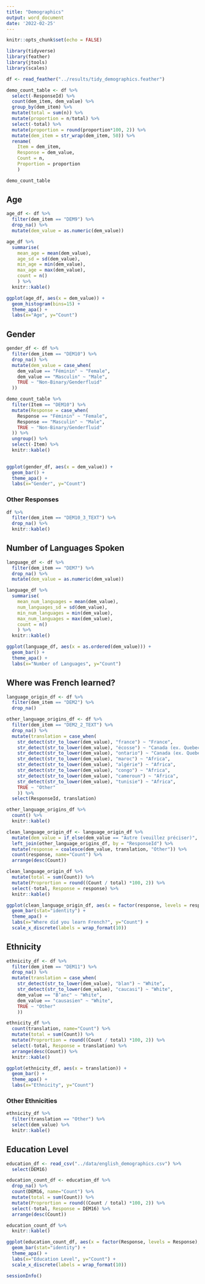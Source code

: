 ```yaml
---
title: "Demographics"
output: word_document
date: '2022-02-25'
---
```


```r
knitr::opts_chunk$set(echo = FALSE)
```

```r
library(tidyverse)
library(feather)
library(jtools)
library(scales)
```

```r
df <- read_feather("../results/tidy_demographics.feather")
```

```r
demo_count_table <- df %>% 
  select(-ResponseId) %>% 
  count(dem_item, dem_value) %>% 
  group_by(dem_item) %>% 
  mutate(total = sum(n)) %>% 
  mutate(proportion = n/total) %>% 
  select(-total) %>% 
  mutate(proportion = round(proportion*100, 2)) %>% 
  mutate(dem_item = str_wrap(dem_item, 50)) %>% 
  rename(
    Item = dem_item, 
    Response = dem_value, 
    Count = n,
    Proportion = proportion
    )
```

```r
demo_count_table
```

## Age

```r
age_df <- df %>% 
  filter(dem_item == "DEM9") %>% 
  drop_na() %>% 
  mutate(dem_value = as.numeric(dem_value))

age_df %>% 
  summarise(
    mean_age = mean(dem_value),
    age_sd = sd(dem_value),
    min_age = min(dem_value),
    max_age = max(dem_value),
    count = n()
    ) %>% 
  knitr::kable()
```

```r
ggplot(age_df, aes(x = dem_value)) +
  geom_histogram(bins=15) +
  theme_apa() +
  labs(x="Age", y="Count")
```

## Gender

```r
gender_df <- df %>% 
  filter(dem_item == "DEM10") %>% 
  drop_na() %>% 
  mutate(dem_value = case_when(
    dem_value == "Féminin" ~ "Female",
    dem_value == "Masculin" ~ "Male",
    TRUE ~ "Non-Binary/Genderfluid"
  ))
```

```r
demo_count_table %>% 
  filter(Item == "DEM10") %>% 
  mutate(Response = case_when(
    Response == "Féminin" ~ "Female",
    Response == "Masculin" ~ "Male",
    TRUE ~ "Non-Binary/Genderfluid"
  )) %>% 
  ungroup() %>% 
  select(-Item) %>% 
  knitr::kable()
  
```

```r
ggplot(gender_df, aes(x = dem_value)) +
  geom_bar() +
  theme_apa() +
  labs(x="Gender", y="Count")
```

### Other Responses

```r
df %>% 
  filter(dem_item == "DEM10_3_TEXT") %>% 
  drop_na() %>% 
  knitr::kable()
```

## Number of Languages Spoken

```r
language_df <- df %>% 
  filter(dem_item == "DEM7") %>% 
  drop_na() %>% 
  mutate(dem_value = as.numeric(dem_value))

language_df %>% 
  summarise(
    mean_num_languages = mean(dem_value),
    num_languages_sd = sd(dem_value),
    min_num_languages = min(dem_value),
    max_num_languages = max(dem_value),
    count = n()
    ) %>% 
  knitr::kable()
```

```r
ggplot(language_df, aes(x = as.ordered(dem_value))) +
  geom_bar() +
  theme_apa() +
  labs(x="Number of Languages", y="Count")
```

## Where was French learned?

```r
language_origin_df <- df %>% 
  filter(dem_item == "DEM2") %>% 
  drop_na()
```

```r
other_language_origins_df <- df %>% 
  filter(dem_item == "DEM2_2_TEXT") %>% 
  drop_na() %>% 
  mutate(translation = case_when(
    str_detect(str_to_lower(dem_value), "france") ~ "France",
    str_detect(str_to_lower(dem_value), "écosse") ~ "Canada (ex. Quebec)",
    str_detect(str_to_lower(dem_value), "ontario") ~ "Canada (ex. Quebec)",
    str_detect(str_to_lower(dem_value), "maroc") ~ "Africa",
    str_detect(str_to_lower(dem_value), "algérie") ~ "Africa",
    str_detect(str_to_lower(dem_value), "congo") ~ "Africa",
    str_detect(str_to_lower(dem_value), "cameroun") ~ "Africa",
    str_detect(str_to_lower(dem_value), "tunisie") ~ "Africa",
    TRUE ~ "Other"
    )) %>% 
  select(ResponseId, translation)

other_language_origins_df %>% 
  count() %>% 
  knitr::kable()
```

```r
clean_language_origin_df <- language_origin_df %>% 
  mutate(dem_value = if_else(dem_value == "Autre (veuillez préciser)", NA_character_, "Quebec")) %>% 
  left_join(other_language_origins_df, by = "ResponseId") %>% 
  mutate(response = coalesce(dem_value, translation, "Other")) %>% 
  count(response, name="Count") %>% 
  arrange(desc(Count))

clean_language_origin_df %>% 
  mutate(total = sum(Count)) %>% 
  mutate(Proprortion = round((Count / total) *100, 2)) %>% 
  select(-total, Response = response) %>% 
  knitr::kable()
```

```r
ggplot(clean_language_origin_df, aes(x = factor(response, levels = response), y =Count)) +
  geom_bar(stat="identity") +
  theme_apa() +
  labs(x="Where did you learn French?", y="Count") +
  scale_x_discrete(labels = wrap_format(10))
```

## Ethnicity

```r
ethnicity_df <- df %>% 
  filter(dem_item == "DEM11") %>% 
  drop_na() %>% 
  mutate(translation = case_when(
    str_detect(str_to_lower(dem_value), "blan") ~ "White",
    str_detect(str_to_lower(dem_value), "caucasi") ~ "White",
    dem_value == "B’anc" ~ "White",
    dem_value == "causasien" ~ "White",
    TRUE ~ "Other"
    ))
```

```r
ethnicity_df %>% 
  count(translation, name="Count") %>% 
  mutate(total = sum(Count)) %>% 
  mutate(Proprortion = round((Count / total) *100, 2)) %>%  
  select(-total, Response = translation) %>% 
  arrange(desc(Count)) %>% 
  knitr::kable()
```

```r
ggplot(ethnicity_df, aes(x = translation)) +
  geom_bar() +
  theme_apa() +
  labs(x="Ethnicity", y="Count")
```

### Other Ethnicities

```r
ethnicity_df %>% 
  filter(translation == "Other") %>% 
  select(dem_value) %>% 
  knitr::kable()
```

## Education Level

```r
education_df <- read_csv("../data/english_demographics.csv") %>% 
  select(DEM16)
```

```r
education_count_df <- education_df %>% 
  drop_na() %>% 
  count(DEM16, name="Count") %>% 
  mutate(total = sum(Count)) %>% 
  mutate(Proprortion = round((Count / total) *100, 2)) %>%  
  select(-total, Response = DEM16) %>% 
  arrange(desc(Count))

education_count_df %>% 
  knitr::kable()
```

```r
ggplot(education_count_df, aes(x = factor(Response, levels = Response), y = Count)) +
  geom_bar(stat="identity") +
  theme_apa() +
  labs(x="Education Level", y="Count") +
  scale_x_discrete(labels = wrap_format(10))
```

```r
sessionInfo()
```
